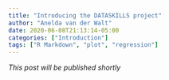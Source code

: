 ```yaml
---
title: "Introducing the DATASKILLS project"
author: "Anelda van der Walt"
date: 2020-06-08T21:13:14-05:00
categories: ["Introduction"]
tags: ["R Markdown", "plot", "regression"]
---
```


_This post will be published shortly_